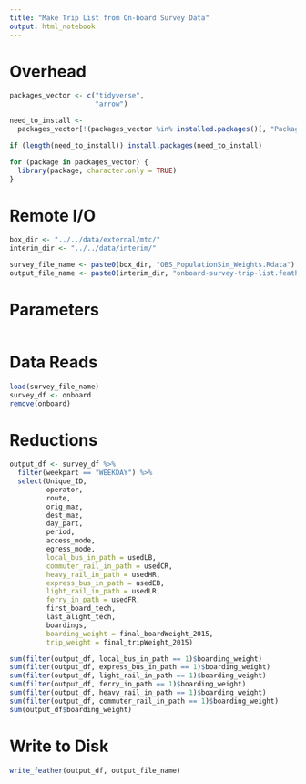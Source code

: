 ```yaml
---
title: "Make Trip List from On-board Survey Data"
output: html_notebook
---
```


# Overhead
```r
packages_vector <- c("tidyverse",
                     "arrow")

need_to_install <-
  packages_vector[!(packages_vector %in% installed.packages()[, "Package"])]

if (length(need_to_install)) install.packages(need_to_install)

for (package in packages_vector) {
  library(package, character.only = TRUE)
}

```

# Remote I/O
```r
box_dir <- "../../data/external/mtc/"
interim_dir <- "../../data/interim/"

survey_file_name <- paste0(box_dir, "OBS_PopulationSim_Weights.Rdata")
output_file_name <- paste0(interim_dir, "onboard-survey-trip-list.feather")

```

# Parameters
```r
```

# Data Reads
```r
load(survey_file_name)
survey_df <- onboard
remove(onboard)
```

# Reductions
```r
output_df <- survey_df %>%
  filter(weekpart == "WEEKDAY") %>%
  select(Unique_ID,
         operator,
         route,
         orig_maz,
         dest_maz,
         day_part,
         period,
         access_mode,
         egress_mode,
         local_bus_in_path = usedLB,
         commuter_rail_in_path = usedCR,
         heavy_rail_in_path = usedHR,
         express_bus_in_path = usedEB,
         light_rail_in_path = usedLR,
         ferry_in_path = usedFR,
         first_board_tech,
         last_alight_tech,
         boardings,
         boarding_weight = final_boardWeight_2015,
         trip_weight = final_tripWeight_2015) 

sum(filter(output_df, local_bus_in_path == 1)$boarding_weight)
sum(filter(output_df, express_bus_in_path == 1)$boarding_weight)
sum(filter(output_df, light_rail_in_path == 1)$boarding_weight)
sum(filter(output_df, ferry_in_path == 1)$boarding_weight)
sum(filter(output_df, heavy_rail_in_path == 1)$boarding_weight)
sum(filter(output_df, commuter_rail_in_path == 1)$boarding_weight)
sum(output_df$boarding_weight)
```

# Write to Disk
```r
write_feather(output_df, output_file_name)
```


